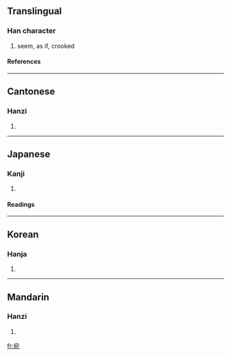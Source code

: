 ==Translingual==
===Han character===
{{Han char|rn=40|rad=宀|as=05|sn=8|four=3021<sub>2</sub>|canj=十弓戈山 (JNIU)}}
# seem, as if, crooked
====References====
{{Han ref|kx=0284.010|dkj=07110|dj=0561.010|hdz=20922.050|uh=5B9B|ud=23451|bh=A97B|bd=43387}}
----
==Cantonese==
===Hanzi===
{{yue-hanzi|jyut=|y=yun2}}
# {{defn|Cantonese}}
----
==Japanese==
===Kanji===
{{ja-kanji|grade=|rs=宀05}}
# {{defn|Japanese}} 
====Readings====
{{ja-readings|on=[[えん]] (en)|kun=[[あたかも]] (atakamo), [[あて]] (ate), [[ずつ]] (zutsu)}}
----
==Korean==
===Hanja===
{{ko-hanja|hangeul=[[완]], [[원]]|rv=wan, won|mr=wan, wŏn}}
# {{defn|Korean}}
----
==Mandarin==
===Hanzi===
{{cmn-hanzi|pin=[[wǎn]] ([[wan3]])|wg=wan<sup>3</sup>}}
# {{defn|Mandarin}}

[[fr:宛]]